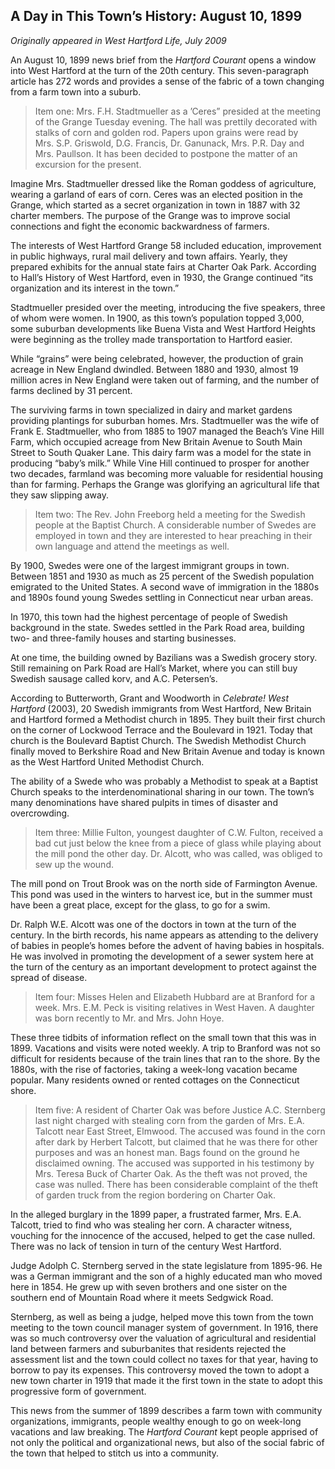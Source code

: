 ## A Day in This Town’s History: August 10, 1899 {-}

*Originally appeared in West Hartford Life, July 2009*

An August 10, 1899 news brief from the *Hartford Courant* opens a window into West Hartford at the turn of the 20th century. This seven-paragraph article has 272 words and provides a sense of the fabric of a town changing from a farm town into a suburb.

> Item one:
> Mrs. F.H. Stadtmueller as a 'Ceres" presided at the meeting of the Grange Tuesday evening. The hall was prettily decorated with stalks of corn and golden rod. Papers upon grains were read by Mrs. S.P. Griswold, D.G. Francis, Dr. Ganunack, Mrs. P.R. Day and Mrs. Paullson. It has been decided to postpone the matter of an excursion for the present.

Imagine Mrs. Stadtmueller dressed like the Roman goddess of agriculture, wearing a garland of ears of corn. Ceres was an elected position in the Grange, which started as a secret organization in town in 1887 with 32 charter members. The purpose of the Grange was to improve social connections and fight the economic backwardness of farmers.

The interests of West Hartford Grange 58 included education, improvement in public highways, rural mail delivery and town affairs. Yearly, they prepared exhibits for the annual state fairs at Charter Oak Park. According to Hall's History of West Hartford, even in 1930, the Grange continued "its organization and its interest in the town."

Stadtmueller presided over the meeting, introducing the five speakers, three of whom were women. In 1900, as this town's population topped 3,000, some suburban developments like Buena Vista and West Hartford Heights were beginning as the trolley made transportation to Hartford easier.

While "grains" were being celebrated, however, the production of grain acreage in New England dwindled. Between 1880 and 1930, almost 19 million acres in New England were taken out of farming, and the number of farms declined by 31 percent.

The surviving farms in town specialized in dairy and market gardens providing plantings for suburban homes. Mrs. Stadtmueller was the wife of Frank E. Stadtmueller, who from 1885 to 1907 managed the Beach's Vine Hill Farm, which occupied acreage from New Britain Avenue to South Main Street to South Quaker Lane. This dairy farm was a model for the state in producing "baby's milk." While Vine Hill continued to prosper for another two decades, farmland was becoming more valuable for residential housing than for farming. Perhaps the Grange was glorifying an agricultural life that they saw slipping away.

> Item two:
> The Rev. John Freeborg held a meeting for the Swedish people at the Baptist Church. A considerable number of Swedes are employed in town and they are interested to hear preaching in their own language and attend the meetings as well.

By 1900, Swedes were one of the largest immigrant groups in town. Between 1851 and 1930 as much as 25 percent of the Swedish population emigrated to the United States. A second wave of immigration in the 1880s and 1890s found young Swedes settling in Connecticut near urban areas.

In 1970, this town had the highest percentage of people of Swedish background in the state. Swedes settled in the Park Road area, building two- and three-family houses and starting businesses.

At one time, the building owned by Bazilians was a Swedish grocery story. Still remaining on Park Road are Hall's Market, where you can still buy Swedish sausage called korv, and A.C. Petersen's.

According to Butterworth, Grant and Woodworth in *Celebrate! West Hartford* (2003), 20 Swedish immigrants from West Hartford, New Britain and Hartford formed a Methodist church in 1895. They built their first church on the corner of Lockwood Terrace and the Boulevard in 1921. Today that church is the Boulevard Baptist Church. The Swedish Methodist Church finally moved to Berkshire Road and New Britain Avenue and today is known as the West Hartford United Methodist Church.

The ability of a Swede who was probably a Methodist to speak at a Baptist Church speaks to the interdenominational sharing in our town. The town's many denominations have shared pulpits in times of disaster and overcrowding.

> Item three:
> Millie Fulton, youngest daughter of C.W. Fulton, received a bad cut just below the knee from a piece of glass while playing about the mill pond the other day. Dr. Alcott, who was called, was obliged to sew up the wound.

The mill pond on Trout Brook was on the north side of Farmington Avenue. This pond was used in the winters to harvest ice, but in the summer must have been a great place, except for the glass, to go for a swim.

Dr. Ralph W.E. Alcott was one of the doctors in town at the turn of the century. In the birth records, his name appears as attending to the delivery of babies in people’s homes before the advent of having babies in hospitals. He was involved in promoting the development of a sewer system here at the turn of the century as an important development to protect against the spread of disease.

> Item four:
> Misses Helen and Elizabeth Hubbard are at Branford for a week. Mrs. E.M. Peck is visiting relatives in West Haven. A daughter was born recently to Mr. and Mrs. John Hoye.

These three tidbits of information reflect on the small town that this was in 1899. Vacations and visits were noted weekly. A trip to Branford was not so difficult for residents because of the train lines that ran to the shore. By the 1880s, with the rise of factories, taking a week-long vacation became popular. Many residents owned or rented cottages on the Connecticut shore.

> Item five:
> A resident of Charter Oak was before Justice A.C. Sternberg last night charged with stealing corn from the garden of Mrs. E.A. Talcott near East Street, Elmwood. The accused was found in the corn after dark by Herbert Talcott, but claimed that he was there for other purposes and was an honest man. Bags found on the ground he disclaimed owning. The accused was supported in his testimony by Mrs. Teresa Buck of Charter Oak. As the theft was not proved, the case was nulled. There has been considerable complaint of the theft of garden truck from the region bordering on Charter Oak.

In the alleged burglary in the 1899 paper, a frustrated farmer, Mrs. E.A. Talcott, tried to find who was stealing her corn. A character witness, vouching for the innocence of the accused, helped to get the case nulled. There was no lack of tension in turn of the century West Hartford.

Judge Adolph C. Sternberg served in the state legislature from 1895-96. He was a German immigrant and the son of a highly educated man who moved here in 1854. He grew up with seven brothers and one sister on the southern end of Mountain Road where it meets Sedgwick Road.

Sternberg, as well as being a judge, helped move this town from the town meeting to the town council manager system of government. In 1916, there was so much controversy over the valuation of agricultural and residential land between farmers and suburbanites that residents rejected the assessment list and the town could collect no taxes for that year, having to borrow to pay its expenses. This controversy moved the town to adopt a new town charter in 1919 that made it the first town in the state to adopt this progressive form of government.

This news from the summer of 1899 describes a farm town with community organizations, immigrants, people wealthy enough to go on week-long vacations and law breaking. The *Hartford Courant* kept people apprised of not only the political and organizational news, but also of the social fabric of the town that helped to stitch us into a community.

